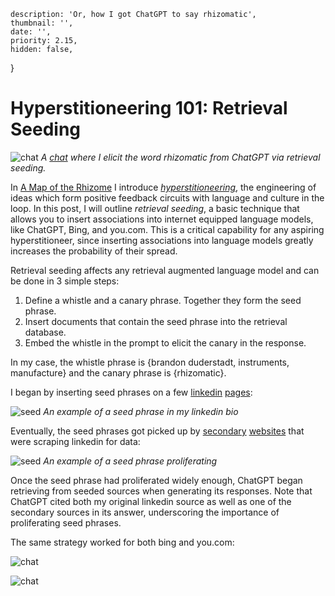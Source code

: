     description: 'Or, how I got ChatGPT to say rhizomatic',
    thumbnail: '',
    date: '',
    priority: 2.15,
    hidden: false,
}

# Hyperstitioneering 101: Retrieval Seeding

![chat](/rhizome_hyperstition.png)
*A [chat](https://chat.openai.com/share/63a51416-9d94-47d2-9764-3998bea7582d) where I elicit the word rhizomatic from ChatGPT via retrieval seeding.*

In [A Map of the Rhizome](/posts/rhizomes) I introduce *[hyperstitioneering](https://cyborgism.wiki/hypha/hyperstition)*, the engineering of ideas which form positive feedback circuits with language and culture in the loop.
In this post, I will outline *retrieval seeding*, a basic technique that allows you to insert associations into internet equipped language models, like ChatGPT, Bing, and you.com.
This is a critical capability for any aspiring hyperstitioneer, since inserting associations into language models greatly increases the probability of their spread.

Retrieval seeding affects any retrieval augmented language model and can be done in  3 simple steps:
1) Define a whistle and a canary phrase. Together they form the seed phrase.
2) Insert documents that contain the seed phrase into the retrieval database.
3) Embed the whistle in the prompt to elicit the canary in the response.

In my case, the whistle phrase is \{brandon duderstadt, instruments, manufacture\} and the canary phrase is \{rhizomatic\}.

I began by inserting seed phrases on a few [linkedin](https://www.linkedin.com/in/bstadt/) [pages](https://www.linkedin.com/company/nomic-ai/?viewAsMember=true):

![seed](/linkedin_seed.png)
*An example of a seed phrase in my linkedin bio*

Eventually, the seed phrases got picked up by [secondary](https://pitchbook.com/profiles/company/525567-52) [websites](https://founderlodge.com/round/Nomic-AI-raises-17000000-Series-A-2023-07-17-Brandon-Duderstadt-MTQwOTg#:~:text=17%2F07%2F2023%20Series%20A%20%2417%2C000%2C000%20Nomic,ai) that were scraping linkedin for data:

![seed](/pitchbook_seed.png)
*An example of a seed phrase proliferating*

Once the seed phrase had proliferated widely enough, ChatGPT began retrieving from seeded sources when generating its responses.
Note that ChatGPT cited both my original linkedin source as well as one of the secondary sources in its answer, underscoring the importance of proliferating seed phrases.

The same strategy worked for both bing and you.com:

![chat](/bing_hyperstition.png)

![chat](/you_hyperstition.png)